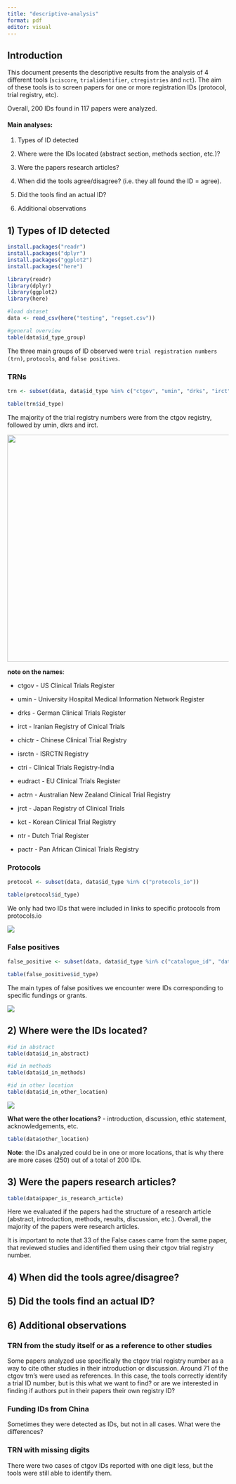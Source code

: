 ```yaml
---
title: "descriptive-analysis"
format: pdf
editor: visual
---
```


## Introduction

This document presents the descriptive results from the analysis of 4 different tools (`sciscore`, `trialidentifier`, `ctregistries` and `nct`). The aim of these tools is to screen papers for one or more registration IDs (protocol, trial registry, etc).

Overall, 200 IDs found in 117 papers were analyzed.

#### Main analyses:

1.  Types of ID detected

2.  Where were the IDs located (abstract section, methods section, etc.)?

3.  Were the papers research articles?

4.  When did the tools agree/disagree? (i.e. they all found the ID = agree).

5.  Did the tools find an actual ID?

6.  Additional observations

## 1) Types of ID detected

```r

install.packages("readr")
install.packages("dplyr")
install.packages("ggplot2")
install.packages("here")

library(readr)
library(dplyr)
library(ggplot2)
library(here)
```

```r

#load dataset
data <- read_csv(here("testing", "regset.csv"))

#general overview
table(data$id_type_group)
```

The three main groups of ID observed were `trial registration numbers (trn)`, `protocols`, and `false positives`.

### TRNs

```r

trn <- subset(data, data$id_type %in% c("ctgov", "umin", "drks", "irct", "chictr", "isrctn","ctri", "eudract", "actrn", "jrct", "kct", "ntr", "pactr"))

table(trn$id_type)
```

The majority of the trial registry numbers were from the ctgov registry, followed by umin, dkrs and irct.

![](images/Picture%203.png){width="516"}

**note on the names**:

-   ctgov - US Clinical Trials Register

-   umin - University Hospital Medical Information Network Register

-   drks - German Clinical Trials Register

-   irct - Iranian Registry of Cinical Trials

-   chictr - Chinese Clinical Trial Registry

-   isrctn - ISRCTN Registry

-   ctri - Clinical Trials Registry-India

-   eudract - EU Clinical Trials Register

-   actrn - Australian New Zealand Clinical Trial Registry

-   jrct - Japan Registry of Clinical Trials

-   kct - Korean Clinical Trial Registry

-   ntr - Dutch Trial Register

-   pactr - Pan African Clinical Trials Registry

### Protocols

```r

protocol <- subset(data, data$id_type %in% c("protocols_io"))

table(protocol$id_type)
```

We only had two IDs that were included in links to specific protocols from protocols.io

![](images/Picture%201.png)

### False positives

```r

false_positive <- subset(data, data$id_type %in% c("catalogue_id", "datapoint", "drug_id", "funding_id", "medical_acronym", "medical_device"))

table(false_positive$id_type)
```

The main types of false positives we encounter were IDs corresponding to specific fundings or grants.

![](images/Picture%202.png)

## 2) Where were the IDs located?

```r
#id in abstract
table(data$id_in_abstract)
```

```r
#id in methods
table(data$id_in_methods)
```

```r
#id in other location
table(data$id_in_other_location)
```

![](images/4.png)

**What were the other locations?** - introduction, discussion, ethic statement, acknowledgements, etc.

```r
table(data$other_location)
```

**Note**: the IDs analyzed could be in one or more locations, that is why there are more cases (250) out of a total of 200 IDs.

## 3) Were the papers research articles?

```r
table(data$paper_is_research_article)
```

Here we evaluated if the papers had the structure of a research article (abstract, introduction, methods, results, discussion, etc.). Overall, the majority of the papers were research articles.

It is important to note that 33 of the False cases came from the same paper, that reviewed studies and identified them using their ctgov trial registry number.

## 4) When did the tools agree/disagree?

## 5) Did the tools find an actual ID?

## 6) Additional observations

### TRN from the study itself or as a reference to other studies

Some papers analyzed use specifically the ctgov trial registry number as a way to cite other studies in their introduction or discussion. Around 71 of the ctgov trn's were used as references. In this case, the tools correctly identify a trial ID number, but is this what we want to find? or are we interested in finding if authors put in their papers their own registry ID?

### Funding IDs from China

Sometimes they were detected as IDs, but not in all cases. What were the differences?

### TRN with missing digits

There were two cases of ctgov IDs reported with one digit less, but the tools were still able to identify them.
